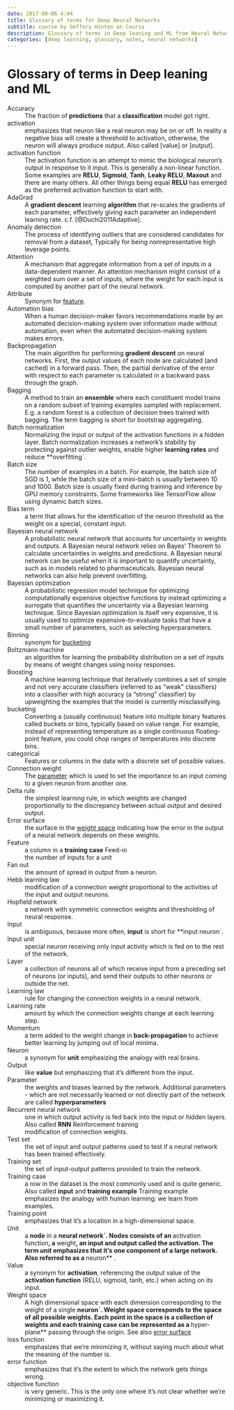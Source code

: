 ```yaml
---
date: 2017-08-06 4:44
title: Glossary of terms for Deep Neural Networks 
subtitle: course by Geffory Hinton on Coursa
description: Glossary of terms in Deep leaning and ML from Neural Networks for Machine Learning by Geoffrey Hintonon on Coursera
categories: [deep learning, glossary, notes, neural networks]
---
```


# Glossary of terms in Deep leaning and ML

[Accuracy]{#Accuracy}
: The fraction of **predictions** that a **classification** model got right.

[activation]{#Activation}
: emphasizes that neuron like a real neuron may be on or off. In reality a negative bias will create a threshold to activation, otherwise, the neuron will always produce output. Also called [value] or [output].

[activation function]{#activation_function}
: The activation function is an attempt to mimic the biological neuron's output in response to it input. This is generally a  non-linear function. Some examples are **RELU**, **Sigmoid**, **Tanh**, **Leaky RELU**, **Maxout** and there are many others. All other things being equal **RELU** has emerged as the preferred activation function to start with.

[AdaGrad]{#AdaGrad}
: A **gradient descent** learning **algorithm** that re-scales the gradients of each parameter, effectively giving each parameter an independent learning rate. c.f. [@Duchi2011Adaptive].

[Anomaly detection]{#anomaly_detection}
: The process of identifying outliers that are considered candidates for removal from a dataset, Typically for being nonrepresentative high leverage points.

[Attention]{#Attention}
: A mechanism that aggregate information from a set of inputs in a data-dependent manner. An attention mechanism might consist of a weighted sum over a set of inputs, where the weight for each input is computed by another part of the neural network.

[Attribute]{#Attribute}
: Synonym for [feature](#feature).

[Automation bias]{#automation_bias}
: When a human decision-maker favors recommendations made by an automated decision-making system over information made without automation, even when the automated decision-making system makes errors.

[Backpropagation]{#backpropagation}
: The main algorithm for performing **gradient descent** on neural networks. First, the output values of each node are calculated (and cached) in a forward pass. Then, the partial derivative of the error with respect to each parameter is calculated in a backward pass through the graph.

[Bagging]{#Bagging}
: A method to train an **ensemble** where each constituent model trains on a random subset of training examples sampled with replacement. E.g. a random forest is a collection of decision trees trained with bagging. The term bagging is short for bootstrap aggregating.

[Batch normalization]{#batch_normalization}
: Normalizing the input or output of the activation functions in a hidden layer. Batch normalization increases a network's stability by protecting against outlier weights, enable higher **learning rates** and reduce **overfitting`.

[Batch size]{#batch_size}
: The number of examples in a batch. For example, the batch size of SGD is 1, while the batch size of a mini-batch is usually between 10 and 1000. Batch size is usually fixed during training and inference by GPU memory constraints. Some frameworks like TensorFlow allow using dynamic batch sizes.

[Bias term]{#bias_term}
: a term that allows for the identification of the neuron threshold as the weight on a special, constant input.

[Bayesian neural network]{#BNN}
: A probabilistic neural network that accounts for uncertainty in weights and outputs. A Bayesian neural network relies on Bayes' Theorem to calculate uncertainties in weights and predictions. A Bayesian neural network can be useful when it is important to quantify uncertainty, such as in models related to pharmaceuticals. Bayesian neural networks can also help prevent overfitting.

[Bayesian optimization]{#bayesian_optimization}
: A probabilistic regression model technique for optimizing computationally expensive objective functions by instead optimizing a surrogate that quantifies the uncertainty via a Bayesian learning technique. Since Bayesian optimization is itself very expensive, it is usually used to optimize expensive-to-evaluate tasks that have a small number of parameters, such as selecting hyperparameters.

[Binning]{#Binning}
: synonym for [bucketing](#bucketing)

[Boltzmann machine]{#boltzmann_machine}
: an algorithm for learning the probability distribution on a set of inputs by means of weight changes using noisy responses. 

[Boosting]{#Boosting}
: A machine learning technique that iteratively combines a set of simple and not very accurate classifiers (referred to as "weak" classifiers) into a classifier with high accuracy (a "strong" classifier) by upweighting the examples that the model is currently misclassifying.

[bucketing]{#bucketing}
: Converting a (usually continuous) feature into multiple binary features called buckets or bins, typically based on value range. For example, instead of representing temperature as a single continuous floating-point feature, you could chop ranges of temperatures into discrete bins.

[categorical]{#categorical}
: Features or columns in the data with a discrete set of possible values. 

[Connection weight]{#Connection_weight}
: The [parameter](#parameter) which is used to set the importance to an input coming to a given neuron from another one. 

[Delta rule]{#Delta_rule}
: the simplest learning rule, in which weights are changed proportionally to the discrepancy between actual output and desired output.

[Error surface]{#Error_surface}
: the surface in the [weight space](#weight_space) indicating how the error in the output of a neural network depends on these weights.

[Feature]{#Feature}
: a column in a **training case** 
[Feed-in]{#Feed-in}
: the number of inputs for a unit 

[Fan out]{#fan_out}
: the amount of spread in output from a neuron. 

[Hebb learning law]{#Hebb_learning_law}
: modification of a connection weight proportional to the activities of the input and output neurons. 

[Hopfield network]{#Hopfield_network}
: a network with symmetric connection weights and thresholding of neural response.

[Input]{#Input}
: is ambiguous, because more often, **input** is short for **input neuron`.

[Input unit]{#Input_unit}
: special neuron receiving only input activity which is fed on to the rest of the network.

[Layer]{#Layer}
: a collection of neurons all of which receive input from a preceding set of neurons (or inputs), and send their outputs to other neurons or outside the net.

[Learning law]{#Learning_law}
: rule for changing the connection weights in a neural network.

[Learning rate]{#Learning_rate}
: amount by which the connection weights change at each learning step.

[Momentum]{#Momentum}
: a term added to the weight change in **back-propagation** to achieve better learning by jumping out of local minima.


[Neuron]{#Neuron}
: a synonym for **unit** emphasizing the analogy with real brains.

[Output]{#Output}
: like **value** but emphasizing that it's different from the input. 

[Parameter]{#Parameter}
: the weights and biases learned by the network. Additional parameters - which are not necessarily learned or not directly part of the network are called **hyperparameters**  

[Recurrent neural network]{#RNN}
: one in which output activity is fed back into the input or hidden layers. Also called **RNN** 
[Reinforcement training]{#Reinforcement_training}
: modification of connection weights.

[Test set]{#test_set}
: the set of input and output patterns used to test if a neural network has been trained effectively. 

[Training set]{#Training_set}
: the set of input-output patterns provided to train the network. 

[Training case]{#Training_case}
: a row in the dataset is the most commonly used and is quite generic. Also called **input** and **training example** 
[Training example]{#Training_example}
: emphasizes the analogy with human learning: we learn from examples. 

[Training point]{#Training_point}
: emphasizes that it's a location in a high-dimensional space. 

[Unit]{#Unit}
: a **node** in a **neural network`. Nodes consists of an **activation function**, a **weight**, an input and output called the activation. The term *unit* emphasizes that it's one component of a large network. Also referred to as a **neuron** .

[Value]{#Value}
: a synonym for **activation**, referencing the output value of the **activation function** (RELU, sigmoid, tanh, etc.) when acting on its input.

[Weight space]{#Weight_space}
: A high dimensional space with each dimension corresponding to the weight of a single **neuron`. Weight space corresponds to the space of all possible weights. Each point in the space is a collection of weights and each training case can be represented as a **hyper-plane** passing through the origin. See also [error surface](#error_surface)

[loss function]{#loss_function}
: emphasizes that we're minimizing it, without saying much about what the meaning of the number is. 

[error function]{#error_function}
: emphasizes that it's the extent to which the network gets things wrong.

[objective function]{#objective_function}
: is very generic. This is the only one where it's not clear whether we're minimizing or maximizing it.
